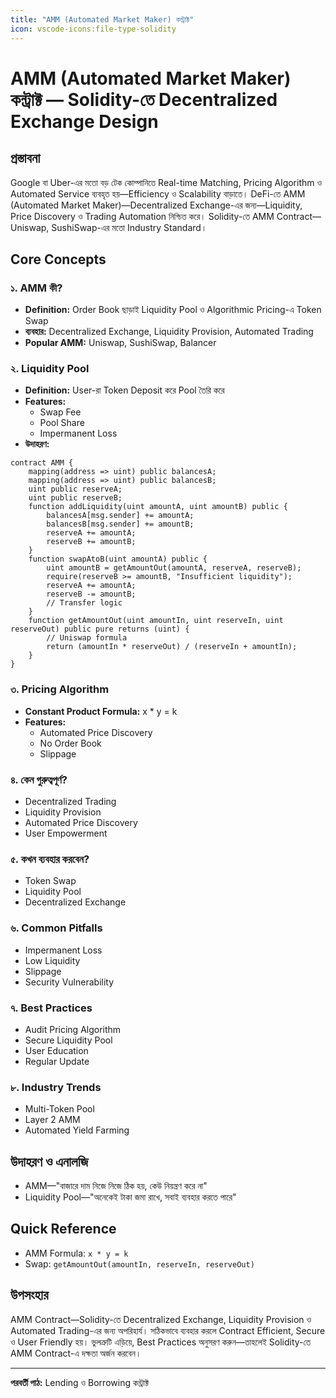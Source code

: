 ```yaml
---
title: "AMM (Automated Market Maker) কন্ট্রাক্ট"
icon: vscode-icons:file-type-solidity
---
```


# AMM (Automated Market Maker) কন্ট্রাক্ট — Solidity-তে Decentralized Exchange Design

## প্রস্তাবনা

Google বা Uber-এর মতো বড় টেক কোম্পানিতে Real-time Matching, Pricing Algorithm ও Automated Service ব্যবহৃত হয়—Efficiency ও Scalability বাড়াতে। DeFi-তে AMM (Automated Market Maker)—Decentralized Exchange-এর জন্য—Liquidity, Price Discovery ও Trading Automation নিশ্চিত করে। Solidity-তে AMM Contract—Uniswap, SushiSwap-এর মতো Industry Standard।

## Core Concepts

### ১. AMM কী?
- **Definition:** Order Book ছাড়াই Liquidity Pool ও Algorithmic Pricing-এ Token Swap
- **ব্যবহার:** Decentralized Exchange, Liquidity Provision, Automated Trading
- **Popular AMM:** Uniswap, SushiSwap, Balancer

### ২. Liquidity Pool
- **Definition:** User-রা Token Deposit করে Pool তৈরি করে
- **Features:**
    - Swap Fee
    - Pool Share
    - Impermanent Loss
- **উদাহরণ:**
```solidity
contract AMM {
    mapping(address => uint) public balancesA;
    mapping(address => uint) public balancesB;
    uint public reserveA;
    uint public reserveB;
    function addLiquidity(uint amountA, uint amountB) public {
        balancesA[msg.sender] += amountA;
        balancesB[msg.sender] += amountB;
        reserveA += amountA;
        reserveB += amountB;
    }
    function swapAtoB(uint amountA) public {
        uint amountB = getAmountOut(amountA, reserveA, reserveB);
        require(reserveB >= amountB, "Insufficient liquidity");
        reserveA += amountA;
        reserveB -= amountB;
        // Transfer logic
    }
    function getAmountOut(uint amountIn, uint reserveIn, uint reserveOut) public pure returns (uint) {
        // Uniswap formula
        return (amountIn * reserveOut) / (reserveIn + amountIn);
    }
}
```

### ৩. Pricing Algorithm
- **Constant Product Formula:** x * y = k
- **Features:**
    - Automated Price Discovery
    - No Order Book
    - Slippage

### ৪. কেন গুরুত্বপূর্ণ?
- Decentralized Trading
- Liquidity Provision
- Automated Price Discovery
- User Empowerment

### ৫. কখন ব্যবহার করবেন?
- Token Swap
- Liquidity Pool
- Decentralized Exchange

### ৬. Common Pitfalls
- Impermanent Loss
- Low Liquidity
- Slippage
- Security Vulnerability

### ৭. Best Practices
- Audit Pricing Algorithm
- Secure Liquidity Pool
- User Education
- Regular Update

### ৮. Industry Trends
- Multi-Token Pool
- Layer 2 AMM
- Automated Yield Farming

## উদাহরণ ও এনালজি
- AMM—"বাজারে দাম নিজে নিজে ঠিক হয়, কেউ নিয়ন্ত্রণ করে না"
- Liquidity Pool—"অনেকেই টাকা জমা রাখে, সবাই ব্যবহার করতে পারে"

## Quick Reference
- AMM Formula: `x * y = k`
- Swap: `getAmountOut(amountIn, reserveIn, reserveOut)`

## উপসংহার

AMM Contract—Solidity-তে Decentralized Exchange, Liquidity Provision ও Automated Trading-এর জন্য অপরিহার্য। সঠিকভাবে ব্যবহার করলে Contract Efficient, Secure ও User Friendly হয়। ভুলত্রুটি এড়িয়ে, Best Practices অনুসরণ করুন—তাহলেই Solidity-তে AMM Contract-এ দক্ষতা অর্জন করবেন।

---

**পরবর্তী পাঠ:** Lending ও Borrowing কন্ট্রাক্ট
